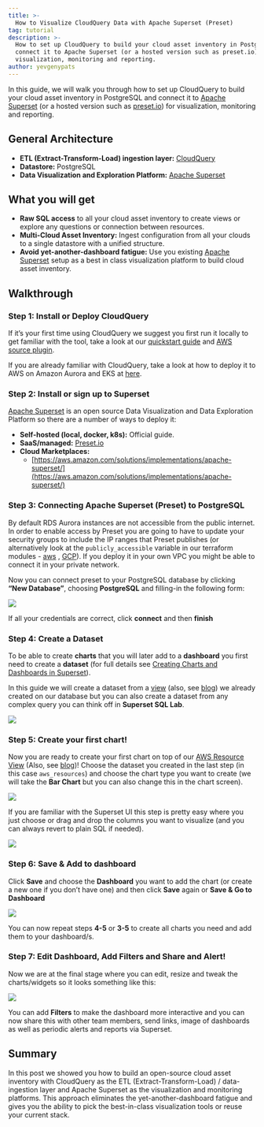 ```yaml
---
title: >-
  How to Visualize CloudQuery Data with Apache Superset (Preset)
tag: tutorial
description: >-
  How to set up CloudQuery to build your cloud asset inventory in PostgreSQL and
  connect it to Apache Superset (or a hosted version such as preset.io) for
  visualization, monitoring and reporting.
author: yevgenypats
---
```



<HowToGuideHeader/>

In this guide, we will walk you through how to set up CloudQuery to build your cloud asset inventory in PostgreSQL and connect it to [Apache Superset](https://superset.apache.org/) (or a hosted version such as [preset.io](https://preset.io)) for visualization, monitoring and reporting.

## General Architecture

- **ETL (Extract-Transform-Load) ingestion layer:** [CloudQuery](https://github.com/cloudquery/cloudquery)
- **Datastore:** PostgreSQL
- **Data Visualization and Exploration Platform:** [Apache Superset](https://github.com/apache/superset)

## What you will get

- **Raw SQL access** to all your cloud asset inventory to create views or explore any questions or connection between resources.
- **Multi-Cloud Asset Inventory:** Ingest configuration from all your clouds to a single datastore with a unified structure.
- **Avoid yet-another-dashboard fatigue:** Use you existing [Apache Superset](https://superset.apache.org/) setup as a best in class visualization platform to build cloud asset inventory.

## Walkthrough

### Step 1: Install or Deploy CloudQuery

If it’s your first time using CloudQuery we suggest you first run it locally to get familiar with the tool, take a look at our [quickstart guide](/docs/quickstart) and [AWS source plugin](https://hub.cloudquery.io/plugins/source/cloudquery/aws).

If you are already familiar with CloudQuery, take a look at how to deploy it to AWS on Amazon Aurora and EKS at [here](https://github.com/cloudquery/terraform-aws-cloudquery).

### Step 2: Install or sign up to Superset

[Apache Superset](https://github.com/apache/superset) is an open source Data Visualization and Data Exploration Platform so there are a number of ways to deploy it:

- **Self-hosted (local, docker, k8s):** Official guide.
- **SaaS/managed:** [Preset.io](https://preset.io/)
- **Cloud Marketplaces:**
  - [https://aws.amazon.com/solutions/implementations/apache-superset/](https://aws.amazon.com/solutions/implementations/apache-superset/)

### Step 3: Connecting Apache Superset (Preset) to PostgreSQL

By default RDS Aurora instances are not accessible from the public internet. In order to enable access by Preset you are going to have to update your security groups to include the IP ranges that Preset publishes (or alternatively look at the `publicly_accessible` variable in our terraform modules - [aws](https://github.com/cloudquery/terraform-aws-cloudquery#inputs) , [GCP](https://github.com/cloudquery/terraform-gcp-cloudquery#inputs)). If you deploy it in your own VPC you might be able to connect it in your private network.

Now you can connect preset to your PostgreSQL database by clicking **“New Database”**, choosing **PostgreSQL** and filling-in the following form:

![](/images/blog/cloud-asset-inventory-cloudquery-apache-superset/1.png)

If all your credentials are correct, click **connect** and then **finish**

### Step 4: Create a Dataset

To be able to create **charts** that you will later add to a **dashboard** you first need to create a **dataset** (for full details see [Creating Charts and Dashboards in Superset](https://superset.apache.org/docs/creating-charts-dashboards/creating-your-first-dashboard)).

In this guide we will create a dataset from a [view](https://github.com/cloudquery/cq-provider-aws/blob/main/views/resources.sql) (also, see [blog](https://www.cloudquery.io/blog/aws-resources-view)) we already created on our database but you can also create a dataset from any complex query you can think off in **Superset SQL Lab**.

![](/images/blog/cloud-asset-inventory-cloudquery-apache-superset/2.png)

### Step 5: Create your first chart!

Now you are ready to create your first chart on top of our [AWS Resource View](https://github.com/cloudquery/cq-provider-aws/blob/main/views/resources.sql) (Also, see [blog](https://www.cloudquery.io/blog/aws-resources-view))! Choose the dataset you created in the last step (in this case `aws_resources`) and choose the chart type you want to create (we will take the **Bar Chart** but you can also change this in the chart screen).

![](/images/blog/cloud-asset-inventory-cloudquery-apache-superset/3.png)

If you are familiar with the Superset UI this step is pretty easy where you just choose or drag and drop the columns you want to visualize (and you can always revert to plain SQL if needed).

![](/images/blog/cloud-asset-inventory-cloudquery-apache-superset/4.png)

### Step 6: Save & Add to dashboard

Click **Save** and choose the **Dashboard** you want to add the chart (or create a new one if you don’t have one) and then click **Save** again or **Save & Go to Dashboard**

![](/images/blog/cloud-asset-inventory-cloudquery-apache-superset/5.png)

You can now repeat steps **4-5** or **3-5** to create all charts you need and add them to your dashboard/s.

### Step 7: Edit Dashboard, Add Filters and Share and Alert!

Now we are at the final stage where you can edit, resize and tweak the charts/widgets so it looks something like this:

![](/images/blog/cloud-asset-inventory-cloudquery-apache-superset/6.png)

You can add **Filters** to make the dashboard more interactive and you can now share this with other team members, send links, image of dashboards as well as periodic alerts and reports via Superset.

## Summary

In this post we showed you how to build an open-source cloud asset inventory with CloudQuery as the ETL (Extract-Transform-Load) / data-ingestion layer and Apache Superset as the visualization and monitoring platforms. This approach eliminates the yet-another-dashboard fatigue and gives you the ability to pick the best-in-class visualization tools or reuse your current stack.

